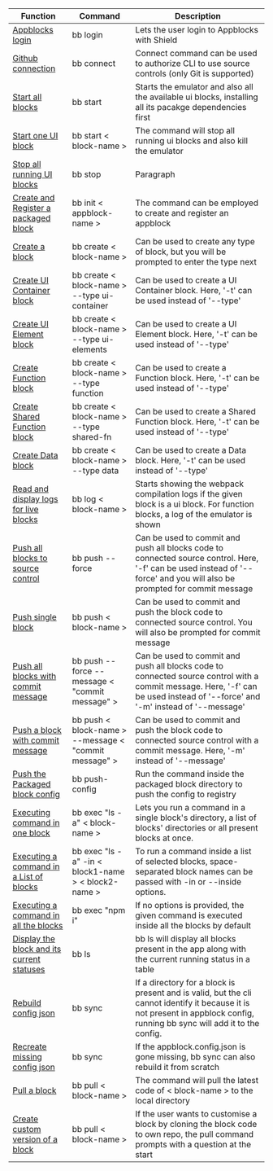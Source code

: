  |  Function      |  Command      |   Description        |
| ----------- | ----------------------- |---------- | 
| [Appblocks login](https://docs.appblocks.com/docs/bb-cli/Commands/bb-login) | bb login |  Lets the user login to Appblocks with Shield|
| [Github connection](https://docs.appblocks.com/docs/bb-cli/Commands/bb-connect)   | bb connect | Connect command can be used to authorize CLI to use source controls (only Git is supported) |
| [Start all blocks](https://docs.appblocks.com/docs/bb-cli/Commands/bb-start)   | bb start | Starts the emulator and also all the available ui blocks, installing all its pacakge dependencies first|
| [Start one UI block](https://docs.appblocks.com/docs/bb-cli/Commands/bb-start#start-one-ui-block)   | bb start < block-name > |    The command will stop all running ui blocks and also kill the emulator |
| [Stop all running UI blocks](https://docs.appblocks.com/docs/bb-cli/Commands/bb-stop)   | bb stop | Paragraph        |
| [Create and Register a packaged block](https://docs.appblocks.com/docs/bb-cli/Commands/bb-init)  | bb init < appblock-name > | The command can be employed to create and register an appblock|
| [Create a block](https://docs.appblocks.com/docs/bb-cli/Commands/bb-create)  | bb create < block-name >  | Can be used to create any type of block, but you will be prompted to enter the type next|
| [Create UI Container block](https://docs.appblocks.com/docs/bb-cli/Commands/bb-create#description)   | bb create < block-name > --type ui-container | Can be used to create a UI Container block. Here, '-t' can be used instead of '--type'        |
| [Create UI Element block](https://docs.appblocks.com/docs/bb-cli/Commands/bb-create#description)  | bb create < block-name > --type ui-elements        | Can be used to create a UI Element block. Here, '-t' can be used instead of '--type'        |
| [Create Function block](https://docs.appblocks.com/docs/bb-cli/Commands/bb-create#description)  | bb create < block-name > --type function | Can be used to create a Function block. Here, '-t' can be used instead of '--type'  |
| [Create Shared Function block](https://docs.appblocks.com/docs/bb-cli/Commands/bb-create#description)  | bb create < block-name > --type shared-fn | Can be used to create a Shared Function block. Here, '-t' can be used instead of '--type'        |
| [Create Data block](https://docs.appblocks.com/docs/bb-cli/Commands/bb-create#description)| bb create < block-name > --type data  | Can be used to create a Data block. Here, '-t' can be used instead of '--type' |
| [Read and display logs for live blocks](https://docs.appblocks.com/docs/bb-cli/Commands/bb-log)  | bb log < block-name > | Starts showing the webpack compilation logs if the given block is a ui block. For function blocks, a log of the emulator is shown        |
| [Push all blocks to source control](https://docs.appblocks.com/docs/bb-cli/Commands/bb-push) | bb push --force | Can be used to commit and push all blocks code to connected source control. Here, '-f' can be used instead of '--force' and you will also be prompted for commit message     |
| [Push single block](https://docs.appblocks.com/docs/bb-cli/Commands/bb-push#details)  | bb push < block-name >  | Can be used to commit and push the block code to connected source control. You will also be prompted for commit message      |
| [Push all blocks with commit message](https://docs.appblocks.com/docs/bb-cli/Commands/bb-push#details)   | bb push --force --message < "commit message" >  |  Can be used to commit and push all blocks code to connected source control with a commit message. Here, '-f' can be used instead of '--force' and '-m' instead of '--message'      |
| [Push a block with commit message](https://docs.appblocks.com/docs/bb-cli/Commands/bb-push#details)   | bb push < block-name > --message < "commit message" > | Can be used to commit and push the block code to connected source control with a commit message. Here, '-m' instead of '--message'     |
| [Push the Packaged block config](https://docs.appblocks.com/docs/bb-cli/Commands/bb-push-config) | bb push-config | Run the command inside the packaged block directory to push the config to registry|
| [Executing command in one block](https://docs.appblocks.com/docs/bb-cli/Commands/bb-exec#executing-a-command-in-one-block)   | bb exec "ls -a" < block-name >  | Lets you run a command in a single block's directory, a list of blocks' directories or all present blocks at once.        |
| [Executing a command in a List of blocks](https://docs.appblocks.com/docs/bb-cli/Commands/bb-exec#executing-a-command-in-a-list-of-blocks)  | bb exec "ls -a" -in < block1-name >  < block2-name > | To run a command inside a list of selected blocks, space-separated block names can be passed with -in or --inside options.|
| [Executing a command in all the blocks](https://docs.appblocks.com/docs/bb-cli/Commands/bb-exec#executing-a-command-in-all-the-blocks)   | bb exec "npm i" | If no options is provided, the given command is executed inside all the blocks by default|
| [Display the block and its current statuses](https://docs.appblocks.com/docs/bb-cli/Commands/bb-ls)  | bb ls  | bb ls will display all blocks present in the app along with the current running status in a table|
| [Rebuild config json](https://docs.appblocks.com/docs/bb-cli/Commands/bb-sync#rebuild-config-json)   |  bb sync |      If a directory for a block is present and is valid, but the cli cannot identify it because it is not present in appblock config, running bb sync will add it to the config.   |
| [Recreate missing config json](https://docs.appblocks.com/docs/bb-cli/Commands/bb-sync#recreate-missing-config-json)   | bb sync | If the appblock.config.json is gone missing, bb sync can also rebuild it from scratch |
| [Pull a block](https://docs.appblocks.com/docs/bb-cli/Commands/bb-pull#pull-a-block) | bb pull < block-name > | The command will pull the latest code of < block-name > to the local directory| 
|[Create custom version of a block](https://docs.appblocks.com/docs/bb-cli/Commands/bb-pull#create-custom-version-of-a-block) | bb pull < block-name > |If the user wants to customise a block by cloning the block code to own repo, the pull command prompts with a question at the start|
